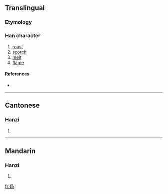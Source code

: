 {{also|煬}}
==Translingual==

===Etymology===
{{Han simp|煬|f=昜|t=丿丿𠄎}}

===Han character===
{{Han char|rn=86|rad=火|as=03|sn=7|four=|canj=火弓尸竹 (FNSH)}}

# [[roast]]
# [[scorch]]
# [[melt]]
# [[flame]]

====References====
* {{Han ref|kx=0666.261|hdz=32190.050|uh=7080|ud=28800}}

----

==Cantonese==

===Hanzi===
{{yue-hanzi|jyut=|y=yeung4|tra=煬}}

# {{defn|Cantonese}}

----

==Mandarin==

===Hanzi===
{{cmn-hanzi|tra=煬|pin=[[yáng]] ([[yang2]])|wg=yang<sup>2</sup>}}

# {{defn|Mandarin}}

[[fr:炀]]